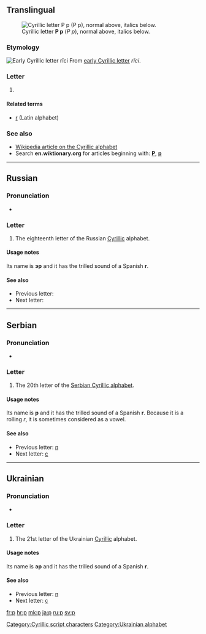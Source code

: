 {{also|Appendix:Variations of "r"}}
{{Cyrillic character info|hex=440|name=CYRILLIC SMALL LETTER ER}}
==Translingual==
[[Image:Cyrillic R.png|thumb|right|Cyrillic letter '''Р р''' (''Р р''), normal above, italics below.]]

===Etymology===
[[Image:Early Cyrillic letter Ritsi.png|Early Cyrillic letter ''rĭci'']]
From [[w:Early Cyrillic alphabet|early Cyrillic letter]] ''rĭci''.

===Letter===
{{infl|mul|letter|lower case||upper case|Р}}

# {{defn|lang=mul}}

====Related terms====
* [[r]] (Latin alphabet)

===See also===
* [[w:Cyrillic alphabet|Wikipedia article on the Cyrillic alphabet]]
* Search '''en.wiktionary.org''' for articles beginning with: '''[http://en.wiktionary.org/w/index.php?title=Special%3AAllpages&from=%D0%A0&namespace=0 Р]''', '''[http://en.wiktionary.org/w/index.php?title=Special%3AAllpages&from=%D1%80&namespace=0 р]'''

----

==Russian==

===Pronunciation===
* {{qualifier|phoneme}} {{IPA|/r/|lang=ru}}

===Letter===
{{infl|ru|letter|lower case||upper case|Р}}

# The eighteenth letter of the Russian [[Cyrillic]] alphabet.

====Usage notes====
Its name is '''эр''' {{IPAchar|(ɛr)}} and it has the trilled sound of a Spanish '''r'''.

====See also====
* Previous letter: {{l|ru|п}}
* Next letter: {{l|ru|с}}

----

==Serbian==

===Pronunciation===
* {{qualifier|phoneme}} {{IPA|/r/|lang=sr}}

===Letter===
{{infl|sr|letter|lower case||upper case|Р}}

# The 20th letter of the [[Serbian Cyrillic alphabet]].

====Usage notes====
Its name is '''р''' and it has the trilled sound of a Spanish '''r'''. Because it is a rolling ''r'', it is sometimes considered as a vowel.

====See also====
* Previous letter: [[п#Serbian|п]]
* Next letter: [[с#Serbian|с]]

----

==Ukrainian==

===Pronunciation===
* {{qualifier|phoneme}} {{IPA|/r/|lang=uk}}

===Letter===
{{infl|uk|letter|lower case||upper case|Р}}

# The 21st letter of the Ukrainian [[Cyrillic]] alphabet.

====Usage notes====
Its name is '''эр''' {{IPAchar|(ɛr)}} and it has the trilled sound of a Spanish '''r'''.

====See also====
* Previous letter: [[п#Ukrainian|п]]
* Next letter: [[с#Ukrainian|с]]

[[Category:Cyrillic script characters]]
[[Category:Ukrainian alphabet]]

[[fr:р]]
[[hr:р]]
[[mk:р]]
[[ja:р]]
[[ru:р]]
[[sv:р]]